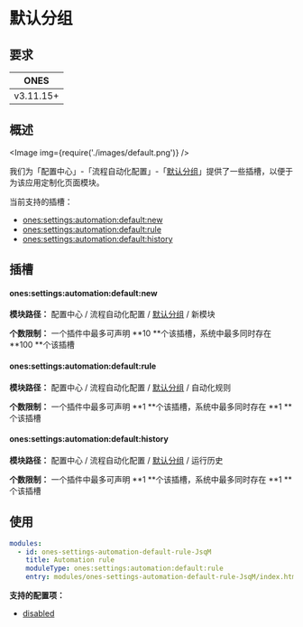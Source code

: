 
# 默认分组

## 要求

| **ONES**  |
| :-------: |
| v3.11.15+ |

## 概述

<Image img={require('./images/default.png')} />

我们为「配置中心」-「流程自动化配置」-「[默认分组](../../index.mdx#slot-hierarchy)」提供了一些插槽，以便于为该应用定制化页面模块。

当前支持的插槽：

- [ones:settings:automation:default:new](#onessettingsautomationdefaultnew)
- [ones:settings:automation:default:rule](#onessettingsautomationdefaultrule)
- [ones:settings:automation:default:history](#onessettingsautomationdefaulthistory)

## 插槽

#### ones:settings:automation:default:new

**模块路径：** 配置中心 / 流程自动化配置 / [默认分组](../../index.mdx#slot-hierarchy) / 新模块

**个数限制：** 一个插件中最多可声明 **10 **个该插槽，系统中最多同时存在 **100 **个该插槽

#### ones:settings:automation:default:rule

**模块路径：** 配置中心 / 流程自动化配置 / [默认分组](../../index.mdx#slot-hierarchy) / 自动化规则

**个数限制：** 一个插件中最多可声明 **1 **个该插槽，系统中最多同时存在 **1 **个该插槽

#### ones:settings:automation:default:history

**模块路径：** 配置中心 / 流程自动化配置 / [默认分组](../../index.mdx#slot-hierarchy) / 运行历史

**个数限制：** 一个插件中最多可声明 **1 **个该插槽，系统中最多同时存在 **1 **个该插槽

## 使用

```yaml
modules:
  - id: ones-settings-automation-default-rule-JsqM
    title: Automation rule
    moduleType: ones:settings:automation:default:rule
    entry: modules/ones-settings-automation-default-rule-JsqM/index.html
```

**支持的配置项：**

- [disabled](../../../../../../reference/config/plugin.yaml#disabled)

